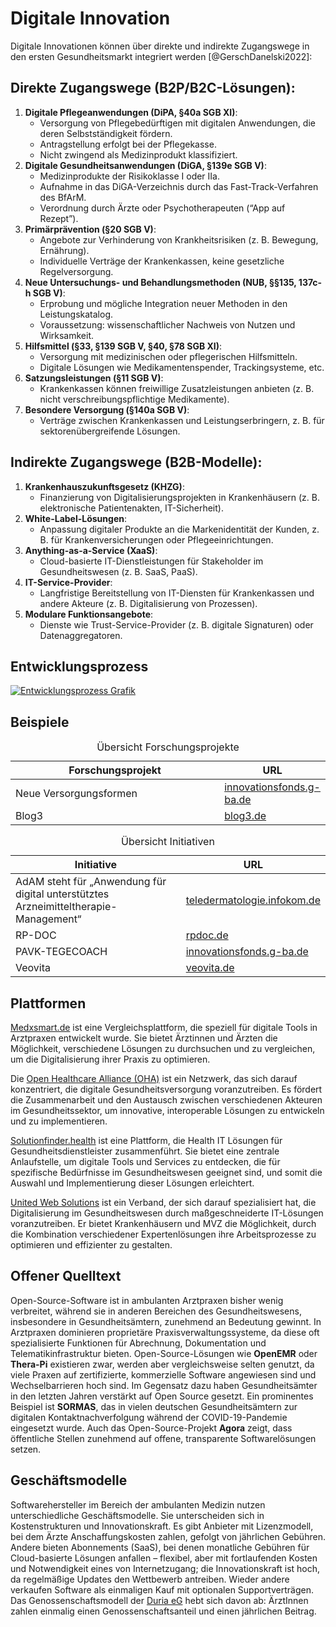 # Digitale Innovation

Digitale Innovationen können über direkte und indirekte Zugangswege in den ersten Gesundheitsmarkt integriert werden [@GerschDanelski2022]:

## Direkte Zugangswege (B2P/B2C-Lösungen):
1. **Digitale Pflegeanwendungen (DiPA, §40a SGB XI)**:
   - Versorgung von Pflegebedürftigen mit digitalen Anwendungen, die deren Selbstständigkeit fördern.
   - Antragstellung erfolgt bei der Pflegekasse.
   - Nicht zwingend als Medizinprodukt klassifiziert.
   
2. **Digitale Gesundheitsanwendungen (DiGA, §139e SGB V)**:
   - Medizinprodukte der Risikoklasse I oder IIa.
   - Aufnahme in das DiGA-Verzeichnis durch das Fast-Track-Verfahren des BfArM.
   - Verordnung durch Ärzte oder Psychotherapeuten ("App auf Rezept").

3. **Primärprävention (§20 SGB V)**:
   - Angebote zur Verhinderung von Krankheitsrisiken (z. B. Bewegung, Ernährung).
   - Individuelle Verträge der Krankenkassen, keine gesetzliche Regelversorgung.

4. **Neue Untersuchungs- und Behandlungsmethoden (NUB, §§135, 137c-h SGB V)**:
   - Erprobung und mögliche Integration neuer Methoden in den Leistungskatalog.
   - Voraussetzung: wissenschaftlicher Nachweis von Nutzen und Wirksamkeit.

5. **Hilfsmittel (§33, §139 SGB V, §40, §78 SGB XI)**:
   - Versorgung mit medizinischen oder pflegerischen Hilfsmitteln.
   - Digitale Lösungen wie Medikamentenspender, Trackingsysteme, etc.

6. **Satzungsleistungen (§11 SGB V)**:
   - Krankenkassen können freiwillige Zusatzleistungen anbieten (z. B. nicht verschreibungspflichtige Medikamente).

7. **Besondere Versorgung (§140a SGB V)**:
   - Verträge zwischen Krankenkassen und Leistungserbringern, z. B. für sektorenübergreifende Lösungen.

## Indirekte Zugangswege (B2B-Modelle):
1. **Krankenhauszukunftsgesetz (KHZG)**:
   - Finanzierung von Digitalisierungsprojekten in Krankenhäusern (z. B. elektronische Patientenakten, IT-Sicherheit).

2. **White-Label-Lösungen**:
   - Anpassung digitaler Produkte an die Markenidentität der Kunden, z. B. für Krankenversicherungen oder Pflegeeinrichtungen.

3. **Anything-as-a-Service (XaaS)**:
   - Cloud-basierte IT-Dienstleistungen für Stakeholder im Gesundheitswesen (z. B. SaaS, PaaS).

4. **IT-Service-Provider**:
   - Langfristige Bereitstellung von IT-Diensten für Krankenkassen und andere Akteure (z. B. Digitalisierung von Prozessen).

5. **Modulare Funktionsangebote**:
   - Dienste wie Trust-Service-Provider (z. B. digitale Signaturen) oder Datenaggregatoren.

## Entwicklungsprozess

[![Entwicklungsprozess Grafik](https://mermaid.ink/img/pako:eNp1UstOwzAQ_BXLZxD3HpD6pq2QgHKqw8HEm8Rqso7sNQiq_g2fwY0fw3GaplA1h1U8OzPe9e6Op0YBH_Dcyrpgz5MEWfiGYqEAMNOoPObMo2Irg59QEyC963RbBvil5Y7EvUyLV2m3oMk58koDRsmDNWToowY8UMdieiYfs-vrWzYRCySwCOzRy1LTzxe5rUGypizhwJyKJ8h9KclY7dIC2BAzYxXY3mwmnsGRu1m3VRzQeajQbukzaJ3ryfN4812bBI3Zz3dhu3YbEEhj7shKglx3VSzEOi180wB7M8hWgXy8aClGYJtXICgjQ_4jrMSDcVR13gFtcedf2wGcvE-bidOIhY5iHLcwoDrTNq135W-6XnuXSdRPY5zFOL_s9f9Nepu7KF3EuLxs8KfPXr2MutWJjl_xCmwltQpbuGsSCacCKkj4IPwqyKQvKeEJ7gNVejLrD0z5gKyHK26Nzws-yGTpwsnXKsxqomWooTqitcSNMf0ZlA4rdN_ufVz__S9NtgDp?type=png)](https://mermaid.live/edit#pako:eNp1UstOwzAQ_BXLZxD3HpD6pq2QgHKqw8HEm8Rqso7sNQiq_g2fwY0fw3GaplA1h1U8OzPe9e6Op0YBH_Dcyrpgz5MEWfiGYqEAMNOoPObMo2Irg59QEyC963RbBvil5Y7EvUyLV2m3oMk58koDRsmDNWToowY8UMdieiYfs-vrWzYRCySwCOzRy1LTzxe5rUGypizhwJyKJ8h9KclY7dIC2BAzYxXY3mwmnsGRu1m3VRzQeajQbukzaJ3ryfN4812bBI3Zz3dhu3YbEEhj7shKglx3VSzEOi180wB7M8hWgXy8aClGYJtXICgjQ_4jrMSDcVR13gFtcedf2wGcvE-bidOIhY5iHLcwoDrTNq135W-6XnuXSdRPY5zFOL_s9f9Nepu7KF3EuLxs8KfPXr2MutWJjl_xCmwltQpbuGsSCacCKkj4IPwqyKQvKeEJ7gNVejLrD0z5gKyHK26Nzws-yGTpwsnXKsxqomWooTqitcSNMf0ZlA4rdN_ufVz__S9NtgDp)

## Beispiele

| Forschungsprojekt | URL |
|------------|-----|
| Neue Versorgungsformen | [innovationsfonds.g-ba.de](https://innovationsfonds.g-ba.de/projekte/neue-versorgungsformen/) |
| Blog3 | [blog3.de](https://www.blog3.de/) |

: Übersicht Forschungsprojekte

| Initiative | URL |
|------------|-----|
| AdAM steht für „Anwendung für digital unterstütztes Arzneimitteltherapie-Management“ | [teledermatologie.infokom.de](https://teledermatologie.infokom.de/) |
| RP-DOC | [rpdoc.de](https://www.rpdoc.de/) |
| PAVK-TEGECOACH | [innovationsfonds.g-ba.de](https://innovationsfonds.g-ba.de/beschluesse/pavk-tegecoach.129) |
| Veovita | [veovita.de](https://veovita.de/) |

: Übersicht Initiativen

## Plattformen

[Medxsmart.de](https://medxsmart.de/) ist eine Vergleichsplattform, die speziell für digitale Tools in Arztpraxen entwickelt wurde. Sie bietet Ärztinnen und Ärzten die Möglichkeit, verschiedene Lösungen zu durchsuchen und zu vergleichen, um die Digitalisierung ihrer Praxis zu optimieren. 

Die [Open Healthcare Alliance (OHA)](https://www.openhealthcarealliance.com/netzwerk) ist ein Netzwerk, das sich darauf konzentriert, die digitale Gesundheitsversorgung voranzutreiben. Es fördert die Zusammenarbeit und den Austausch zwischen verschiedenen Akteuren im Gesundheitssektor, um innovative, interoperable Lösungen zu entwickeln und zu implementieren.

[Solutionfinder.health](https://www.solutionfinder.health/) ist eine Plattform, die Health IT Lösungen für Gesundheitsdienstleister zusammenführt. Sie bietet eine zentrale Anlaufstelle, um digitale Tools und Services zu entdecken, die für spezifische Bedürfnisse im Gesundheitswesen geeignet sind, und somit die Auswahl und Implementierung dieser Lösungen erleichtert.

[United Web Solutions](https://unitedwebsolutions.de/) ist ein Verband, der sich darauf spezialisiert hat, die Digitalisierung im Gesundheitswesen durch maßgeschneiderte IT-Lösungen voranzutreiben. Er bietet Krankenhäusern und MVZ die Möglichkeit, durch die Kombination verschiedener Expertenlösungen ihre Arbeitsprozesse zu optimieren und effizienter zu gestalten.

## Offener Quelltext

Open-Source-Software ist in ambulanten Arztpraxen bisher wenig verbreitet, während sie in anderen Bereichen des Gesundheitswesens, insbesondere in Gesundheitsämtern, zunehmend an Bedeutung gewinnt. In Arztpraxen dominieren proprietäre Praxisverwaltungssysteme, da diese oft spezialisierte Funktionen für Abrechnung, Dokumentation und Telematikinfrastruktur bieten. Open-Source-Lösungen wie **OpenEMR** oder **Thera-Pi** existieren zwar, werden aber vergleichsweise selten genutzt, da viele Praxen auf zertifizierte, kommerzielle Software angewiesen sind und Wechselbarrieren hoch sind. Im Gegensatz dazu haben Gesundheitsämter in den letzten Jahren verstärkt auf Open Source gesetzt. Ein prominentes Beispiel ist **SORMAS**, das in vielen deutschen Gesundheitsämtern zur digitalen Kontaktnachverfolgung während der COVID-19-Pandemie eingesetzt wurde. Auch das Open-Source-Projekt **Agora** zeigt, dass öffentliche Stellen zunehmend auf offene, transparente Softwarelösungen setzen. 

## Geschäftsmodelle

Softwarehersteller im Bereich der ambulanten Medizin nutzen unterschiedliche Geschäftsmodelle. Sie unterscheiden sich in Kostenstrukturen und Innovationskraft. Es gibt Anbieter mit Lizenzmodell, bei dem Ärzte Anschaffungskosten zahlen, gefolgt von jährlichen Gebühren. Andere bieten Abonnements (SaaS), bei denen monatliche Gebühren für Cloud-basierte Lösungen anfallen – flexibel, aber mit fortlaufenden Kosten und Notwendigkeit eines von Internetzugang; die Innovationskraft ist hoch, da regelmäßige Updates den Wettbewerb antreiben. Wieder andere verkaufen Software als einmaligen Kauf mit optionalen Supportverträgen. Das Genossenschaftsmodell der [Duria eG](https://www.duria.de/) hebt sich davon ab: ÄrztInnen zahlen einmalig einen Genossenschaftsanteil und einen jährlichen Beitrag.
